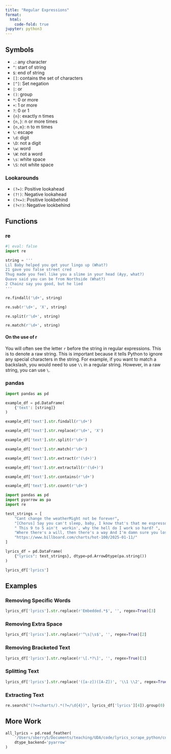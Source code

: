 ```yaml
---
title: "Regular Expressions"
format:
  html:
    code-fold: true
jupyter: python3
---
```


## Symbols

- `.`: any character
- `^`: start of string
- `$`: end of string
- `[]`: contains the set of characters
- `[^]`: Set negation
- `|`: or
- `()`: group
- `*`: 0 or more
- `+`: 1 or more
- `?`: 0 or 1
- `{n}`: exactly n times
- `{n,}`: n or more times
- `{n,m}`: n to m times
- `\`: escape
- `\d`: digit
- `\D`: not a digit
- `\w`: word
- `\W`: not a word
- `\s`: white space
- `\S`: not white space

### Lookarounds

- `(?=)`: Positive lookahead
- `(?!)`: Negative lookahead
- `(?<=)`: Positive lookbehind
- `(?<!)`: Negative lookbehind


## Functions

### re

```python
#| eval: false
import re

string = '''
Lil Baby helped you get your lingo up (What?)
21 gave you false street cred
Thug made you feel like you a slime in your head (Ayy, what?)
Quavo said you can be from Northside (What?)
2 Chainz say you good, but he lied
'''

re.findall('\d+', string)

re.sub(r'\d+', 'X', string)

re.split(r'\d+', string)

re.match(r'\d+', string)
```

#### On the use of r

You will often see the letter `r` before the string in regular expressions. This is to denote a raw string. This is important because it tells Python to ignore any special characters in the string. For example, if you want to match a backslash, you would need to use `\\` in a regular string. However, in a raw string, you can use `\`. 

### pandas

```python
import pandas as pd

example_df = pd.DataFrame(
    {'text': [string]}
)

example_df['text'].str.findall(r'\d+')

example_df['text'].str.replace(r'\d+', 'X')

example_df['text'].str.split(r'\d+')

example_df['text'].str.match(r'\d+')

example_df['text'].str.extract(r'(\d+)')

example_df['text'].str.extractall(r'(\d+)')

example_df['text'].str.contains(r'\d+')

example_df['text'].str.count(r'\d+')
```


```python
import pandas as pd
import pyarrow as pa
import re
```

```python
test_strings = [
    "Cant change the weatherMight not be forever",
    "[Chorus] Say you can't sleep, baby, I know that's that me espresso [verse 1]",
    " This 9 to 5 ain't  workin', why the hell do I work so hard? ",
    "Where there's a will, then there's a way And I'm damn sure you lost it Embedded lyrics here", 
    "https://www.billboard.com/charts/hot-100/2025-01-11/"
]
```

```python
lyrics_df = pd.DataFrame(
    {"lyrics": test_strings}, dtype=pd.ArrowDtype(pa.string()) 
)

lyrics_df['lyrics']
```

## Examples

### Removing Specific Words

```python

lyrics_df['lyrics'].str.replace(r'Embedded.*$', '', regex=True)[3]
```

### Removing Extra Space

```python
lyrics_df['lyrics'].str.replace(r'^\s|\s$', '', regex=True)[2]
```

### Removing Bracketed Text

```python

lyrics_df['lyrics'].str.replace(r'\[.*?\]', '', regex=True)[1]
```

### Splitting Text

```python
lyrics_df['lyrics'].str.replace('([a-z])([A-Z])', '\\1 \\2', regex=True)[0]
```

### Extracting Text

```python

re.search("(?<=charts/).*(?=/\d{4})", lyrics_df['lyrics'][4]).group(0)
```

## More Work

```python
all_lyrics = pd.read_feather(
    '/Users/sberry5/Documents/teaching/UDA/code/lyrics_scrape_python/complete_lyrics_2025.feather', 
    dtype_backend='pyarrow'
)
```